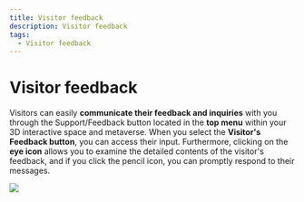 ```yaml
---
title: Visitor feedback
description: Visitor feedback
tags:
  - Visitor feedback
---
```


# **Visitor feedback**

Visitors can easily **communicate their feedback and inquiries** with you through the Support/Feedback button located in the **top menu** within your 3D interactive space and metaverse. When you select the **Visitor's Feedback button**, you can access their input. Furthermore, clicking on the **eye icon** allows you to examine the detailed contents of the visitor's feedback, and if you click the pencil icon, you can promptly respond to their messages.

![](/img/Marvaimages/Documentationsvisitorsfeedback.jpg)
